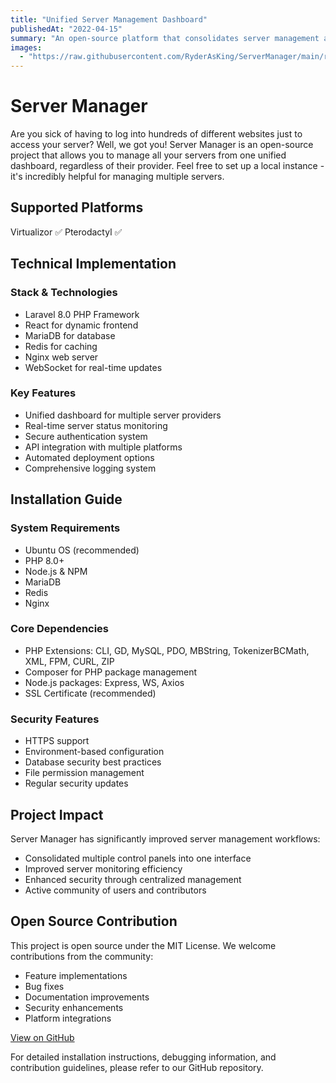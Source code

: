 ```yaml
---
title: "Unified Server Management Dashboard"
publishedAt: "2022-04-15"
summary: "An open-source platform that consolidates server management across different providers into a single dashboard. Built with Laravel and React, it supports multiple virtualization platforms including Virtualizor and Pterodactyl, making server management efficient and streamlined."
images:
  - "https://raw.githubusercontent.com/RyderAsKing/ServerManager/main/review.gif"
---
```


# Server Manager

Are you sick of having to log into hundreds of different websites just to access your server? Well, we got you! Server Manager is an open-source project that allows you to manage all your servers from one unified dashboard, regardless of their provider. Feel free to set up a local instance - it's incredibly helpful for managing multiple servers.

## Supported Platforms

Virtualizor ✅
Pterodactyl ✅

## Technical Implementation

### Stack & Technologies

- Laravel 8.0 PHP Framework
- React for dynamic frontend
- MariaDB for database
- Redis for caching
- Nginx web server
- WebSocket for real-time updates

### Key Features

- Unified dashboard for multiple server providers
- Real-time server status monitoring
- Secure authentication system
- API integration with multiple platforms
- Automated deployment options
- Comprehensive logging system

## Installation Guide

### System Requirements

- Ubuntu OS (recommended)
- PHP 8.0+
- Node.js & NPM
- MariaDB
- Redis
- Nginx

### Core Dependencies

- PHP Extensions: CLI, GD, MySQL, PDO, MBString, TokenizerBCMath, XML, FPM, CURL, ZIP
- Composer for PHP package management
- Node.js packages: Express, WS, Axios
- SSL Certificate (recommended)

### Security Features

- HTTPS support
- Environment-based configuration
- Database security best practices
- File permission management
- Regular security updates

## Project Impact

Server Manager has significantly improved server management workflows:

- Consolidated multiple control panels into one interface
- Improved server monitoring efficiency
- Enhanced security through centralized management
- Active community of users and contributors

## Open Source Contribution

This project is open source under the MIT License. We welcome contributions from the community:

- Feature implementations
- Bug fixes
- Documentation improvements
- Security enhancements
- Platform integrations

[View on GitHub](https://github.com/RyderAsKing/ServerManager)

For detailed installation instructions, debugging information, and contribution guidelines, please refer to our GitHub repository.
